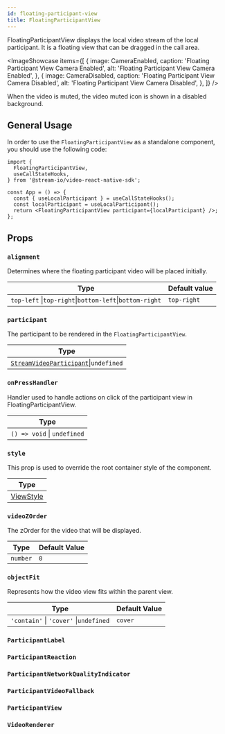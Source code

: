 ```yaml
---
id: floating-participant-view
title: FloatingParticipantView
---
```



FloatingParticipantView displays the local video stream of the local participant. It is a floating view that can be dragged in the call area.

<ImageShowcase
  items={[
    {
      image: CameraEnabled,
      caption: 'Floating Participant View Camera Enabled',
      alt: 'Floating Participant View Camera Enabled',
    },
    {
      image: CameraDisabled,
      caption: 'Floating Participant View Camera Disabled',
      alt: 'Floating Participant View Camera Disabled',
    },
  ]}
/>

When the video is muted, the video muted icon is shown in a disabled background.

## General Usage

In order to use the `FloatingParticipantView` as a standalone component, you should use the following code:

```tsx {4}
import {
  FloatingParticipantView,
  useCallStateHooks,
} from '@stream-io/video-react-native-sdk';

const App = () => {
  const { useLocalParticipant } = useCallStateHooks();
  const localParticipant = useLocalParticipant();
  return <FloatingParticipantView participant={localParticipant} />;
};
```

## Props

### `alignment`

Determines where the floating participant video will be placed initially.

| Type                                                    | Default value |
| ------------------------------------------------------- | ------------- |
| `top-left` \|`top-right`\|`bottom-left`\|`bottom-right` | `top-right`   |

### `participant`

The participant to be rendered in the `FloatingParticipantView`.

| Type                                                                                                                         |
| ---------------------------------------------------------------------------------------------------------------------------- |
| [`StreamVideoParticipant`](https://github.com/GetStream/stream-video-js/blob/main/packages/client/src/types.ts)\|`undefined` |

### `onPressHandler`

Handler used to handle actions on click of the participant view in FloatingParticipantView.

| Type                        |
| --------------------------- |
| `() => void` \| `undefined` |

### `style`

This prop is used to override the root container style of the component.

| Type                                                       |
| ---------------------------------------------------------- |
| [ViewStyle](https://reactnative.dev/docs/view-style-props) |

### `videoZOrder`

The zOrder for the video that will be displayed.

| Type     | Default Value |
| -------- | ------------- |
| `number` | `0`           |

### `objectFit`

Represents how the video view fits within the parent view.

| Type                                   | Default Value |
| -------------------------------------- | ------------- |
| `'contain'` \| `'cover'` \|`undefined` | `cover`       |

### `ParticipantLabel`

<ParticipantLabel />

### `ParticipantReaction`

<ParticipantReaction />

### `ParticipantNetworkQualityIndicator`

<ParticipantNetworkQualityIndicator />

### `ParticipantVideoFallback`

<ParticipantVideoFallback />

### `ParticipantView`

<ParticipantView />

### `VideoRenderer`

<VideoRenderer />
